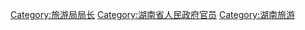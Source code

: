 [[Category:旅游局局长|Category:旅游局局长]]
[[Category:湖南省人民政府官员|Category:湖南省人民政府官员]]
[[Category:湖南旅游‎|Category:湖南旅游‎]]